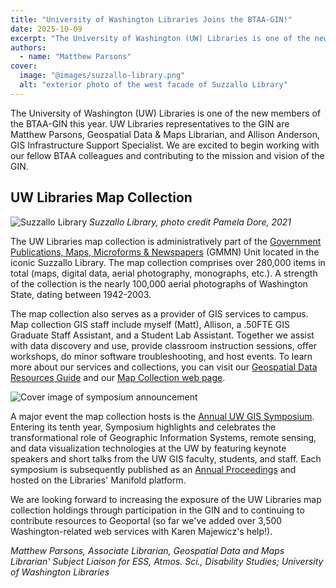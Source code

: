 ```yaml
---
title: "University of Washington Libraries Joins the BTAA-GIN!"
date: 2025-10-09
excerpt: "The University of Washington (UW) Libraries is one of the new members of the BTAA-GIN this year."
authors:
  - name: "Matthew Parsons"
cover:
  image: "@images/suzzallo-library.png"
  alt: "exterior photo of the west facade of Suzzallo Library"
---
```


The University of Washington (UW) Libraries is one of the new members of the BTAA-GIN this year. UW Libraries representatives to the GIN are Matthew Parsons, Geospatial Data & Maps Librarian, and Allison Anderson, GIS Infrastructure Support   Specialist. We are excited to begin working with our fellow BTAA colleagues and contributing to the mission and vision of the GIN.


## UW Libraries Map Collection

 
![Suzzallo Library](@images/suzzallo-library.png)
*Suzzallo Library, photo credit Pamela Dore, 2021*

 
The UW Libraries map collection is administratively part of the  [Government Publications, Maps, Microforms & Newspapers](https://lib.uw.edu/gmm/)  (GMMN) Unit located in the iconic Suzzallo Library. The map collection comprises over 280,000 items in total (maps, digital data, aerial photography, monographs, etc.). A strength of the collection is the nearly 100,000 aerial photographs of Washington State, dating between 1942-2003.

The map collection also serves as a provider of GIS services to campus. Map collection GIS staff include myself (Matt), Allison, a .50FTE GIS Graduate Staff Assistant, and a Student Lab Assistant. Together we assist with data discovery and use, provide classroom instruction sessions, offer workshops, do minor software troubleshooting, and host events. To learn more about our services and collections, you can visit our  [Geospatial Data Resources Guide](https://guides.lib.uw.edu/research/gis) and our  [Map Collection web page](https://lib.uw.edu/gmm/collections/maps/).

![Cover image of symposium announcement](@images/uw-symposium.png)

A major event the map collection hosts is the   [Annual UW GIS Symposium](https://lib.uw.edu/commons/events/gis-symposium-2025/). Entering its tenth year, Symposium highlights and celebrates the transformational role of Geographic Information Systems, remote sensing, and data visualization technologies at the UW by featuring keynote speakers and short talks from the UW GIS faculty, students, and staff. Each symposium is subsequently published as an  [Annual Proceedings](https://uw.manifoldapp.org/projects/gis-symposiums) and hosted on the Libraries' Manifold platform.

We are looking forward to increasing the exposure of the UW Libraries map collection holdings through participation in the GIN and to continuing to contribute resources to Geoportal (so far we've added over 3,500 Washington-related web services with Karen Majewicz's help!).

 *Matthew Parsons, Associate Librarian, Geospatial Data and Maps Librarian' Subject Liaison for ESS, Atmos. Sci., Disability Studies; University of Washington Libraries*
